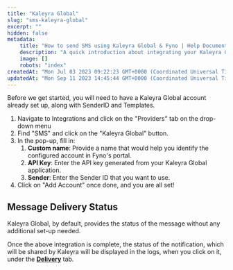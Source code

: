 ```yaml
---
title: "Kaleyra Global"
slug: "sms-kaleyra-global"
excerpt: ""
hidden: false
metadata:
    title: "How to send SMS using Kaleyra Global & Fyno | Help Document"
    description: "A quick introduction about integrating your Kaleyra Global SMS account into Fyno."
    image: []
    robots: "index"
createdAt: "Mon Jul 03 2023 09:22:23 GMT+0000 (Coordinated Universal Time)"
updatedAt: "Mon Sep 11 2023 14:45:44 GMT+0000 (Coordinated Universal Time)"
---
```


Before we get started, you will need to have a Kaleyra Global account already set up, along with SenderID and Templates.

1. Navigate to Integrations and click on the "Providers" tab on the drop-down menu
2. Find "SMS" and click on the "Kaleyra Global" button.
3. In the pop-up, fill in:
    1. **Custom name**: Provide a name that would help you identify the configured account in Fyno's portal.
    2. **API Key**: Enter the API key generated from your Kaleyra Global application.
    3. **Sender**: Enter the Sender ID that you want to use.
4. Click on "Add Account" once done, and you are all set!

## Message Delivery Status

Kaleyra Global, by default, provides the status of the message without any additional set-up needed.

Once the above integration is complete, the status of the notification, which will be shared by Kaleyra will be displayed in the logs, when you click on it, under the **[Delivery](./log-details-delivery)** tab.
